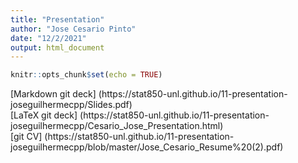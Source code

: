 ```yaml
---
title: "Presentation"
author: "Jose Cesario Pinto"
date: "12/2/2021"
output: html_document
---
```


```r
knitr::opts_chunk$set(echo = TRUE)
```

[Markdown git deck] (https://stat850-unl.github.io/11-presentation-joseguilhermecpp/Slides.pdf)  
[LaTeX git deck] (https://stat850-unl.github.io/11-presentation-joseguilhermecpp/Cesario_Jose_Presentation.html)  
[git CV] (https://stat850-unl.github.io/11-presentation-joseguilhermecpp/blob/master/Jose_Cesario_Resume%20(2).pdf)  
